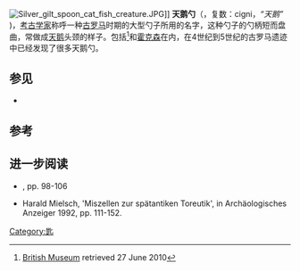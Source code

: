 [[File:Silver_gilt_spoon_cat_fish_creature.JPG|right]]]]
'''天鹅勺'''（{{lang-en|cignus}}，复数：cigni，''“天鹅”'' )，[[考古学家|考古学家]]称呼一种[[古罗马|古罗马]]时期的大型勺子所用的名字，这种勺子的勺柄短而盘曲，常做成[[天鹅|天鹅]]头颈的样子。包括{{le|塞特福德宝藏|Thetford Hoard|塞特福德}}<ref>[http://www.britishmuseum.org/explore/highlights/highlight_objects/pe_prb/l/large_spoons_from_thetford.aspx British Museum] {{Wayback|url=http://www.britishmuseum.org/explore/highlights/highlight_objects/pe_prb/l/large_spoons_from_thetford.aspx |date=20151018172357 }} retrieved 27 June 2010</ref>和[[霍克森宝藏|霍克森]]在内，在4世纪到5世纪的古罗马遗迹中已经发现了很多天鹅勺。

== 参见 ==
* {{le|罗马长柄勺|Cochlearium}}

== 参考 ==
{{Reflist}}

== 进一步阅读 ==
* {{Citation|last = Johns|first = Catherine|year = 2010|title = The Hoxne Late Roman Treasure: Gold Jewellery and Silver Plate|publisher = British Museum Press|isbn = 978-0-7141-1817-8|postscript = .}}, pp. 98-106
* Harald Mielsch, 'Miszellen zur spätantiken Toreutik', in Archäologisches Anzeiger 1992, pp. 111-152.
[[Category:匙|Category:匙]]
